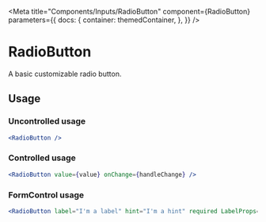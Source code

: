 
<Meta
    title="Components/Inputs/RadioButton"
    component={RadioButton}
    parameters={{
        docs: {
            container: themedContainer,
        },
    }}
/>

# RadioButton

A basic customizable radio button.

## Usage

### Uncontrolled usage

```jsx
<RadioButton />
```

<Canvas>
    <Row justifyContent="center">
        <RadioButton />
    </Row>
</Canvas>

### Controlled usage

```jsx
<RadioButton value={value} onChange={handleChange} />
```

<Canvas>
    <Row justifyContent="space-around">
        <ControlledRadioButton />
    </Row>
</Canvas>

### FormControl usage

```jsx
<RadioButton label="I'm a label" hint="I'm a hint" required LabelProps={{ placement: "right" }} hideError={false} />
```

<Canvas>
    <Row justifyContent="center">
        <RadioButton label="I'm a label" hint="I'm a hint" required LabelProps={{ placement: "right" }} hideError={false} />
    </Row>
</Canvas>

